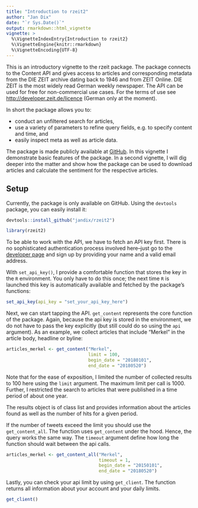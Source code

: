 ```yaml
---
title: "Introduction to rzeit2"
author: "Jan Dix"
date: "`r Sys.Date()`"
output: rmarkdown::html_vignette
vignette: >
  %\VignetteIndexEntry{Introduction to rzeit2}
  %\VignetteEngine{knitr::rmarkdown}
  %\VignetteEncoding{UTF-8}
---
```


This is an introductory vignette to the rzeit package. The package connects to the Content API and gives access to articles and corresponding metadata from the DIE ZEIT archive dating back to 1946 and from ZEIT Online. DIE ZEIT is the most widely read German weekly newspaper. The API can be used for free for non-commercial use cases. For the terms of use see [http://developer.zeit.de/licence](http://developer.zeit.de/licence) (German only at the moment).

In short the package allows you to:

- conduct an unfiltered search for articles,
- use a variety of parameters to refine query fields, e.g. to specify content and time, and
- easily inspect meta as well as article data.

The package is made publicly available at [GitHub](https://github.com/tollpatsch/rzeit). In this vignette I demonstrate basic features of the package. In a second vignette, I will dig deeper into the matter and show how the package can be used to download articles and calculate the sentiment for the respective articles.

## Setup

Currently, the package is only available on GitHub. Using the `devtools` package, you can easily install it:

```r
devtools::install_github("jandix/rzeit2")
```

```r
library(rzeit2)
```

To be able to work with the API, we have to fetch an API key first. There is no sophisticated authentication process involved here--just go to the [developer page](http://developer.zeit.de/quickstart/) and sign up by providing your name and a valid email address.

With `set_api_key()`, I provide a comfortable function that stores the key in the `R` environment. You only have to do this once; the next time `R` is launched this key is automatically available and fetched by the package's functions:

```r
set_api_key(api_key = "set_your_api_key_here")
```

Next, we can start tapping the API. `get_content` represents the core function of the package. Again, because the api key is stored in the environment, we do not have to pass the key explicitly (but still  could do so using the `api` argument). As an example, we collect articles that include "Merkel" in the article body, headline or byline:

```r
articles_merkel <- get_content("Merkel",
                               limit = 100,
                               begin_date = "20180101",
                               end_date = "20180520")
```

Note that for the ease of exposition, I limited the number of collected results to 100 here using the `limit` argument. The maximum limit per call is 1000. Further, I restricted the search to articles that were published in a time period of about one year.

The results object is of class list and provides information about the articles found as well as the number of hits for a given period.

If the number of tweets exceed the limit you should use the `get_content_all`. The function uses `get_content` under the hood. Hence, the query works the same way. The `timeout` argument define how long the function should wait between the api calls. 

```r
articles_merkel <- get_content_all("Merkel",
                                   timeout = 1,
                                   begin_date = "20150101",
                                   end_date = "20180520")
```

Lastly, you can check your api limit by using `get_client`. The function returns all information about your account and your daily limits.

```r
get_client()
```

